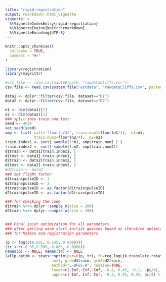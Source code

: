 ```yaml
---
title: "rigid-registration"
output: rmarkdown::html_vignette
vignette: >
  %\VignetteIndexEntry{rigid-registration}
  %\VignetteEngine{knitr::rmarkdown}
  %\VignetteEncoding{UTF-8}
---
```


```r
knitr::opts_chunk$set(
  collapse = TRUE,
  comment = "#>"
)
```

```r
library(registration)
library(magrittr)
```


```r

#csv.file <- read.csv(paste0(path, "rawdataCliffs.csv"))
csv.file <- read.csv(system.file("extdata", "rawdataCliffs.csv", package = "registration") )

data1 <- dplyr::filter(csv.file, dataset=="D1")
data2 <- dplyr::filter(csv.file, dataset=="D2")

n1 <- dim(data1)[1]
n2 <- dim(data2)[1]
### split into train and test
seed <- 4024
set.seed(seed)
smp <- list( call='floor(n/4)', train.num1=floor(n1/4),  n1=n1,
             train.num2=floor(n2/4),  n2=n2)
train.index1 <- sort( sample(1:n1, smp$train.num1 ) )
train.index2 <- sort( sample(1:n2, smp$train.num2))
d1train <- data1[train.index1, ]
d1test <- data1[-train.index1, ]
d2train <- data2[train.index2, ]
d2test <- data2[-train.index2, ]
#d2train <- data2
### set flight factor
d1train$pulseID <- 1
d2train$pulseID <- 2
d1train$pulseID <- as.factor(d1train$pulseID)
d2train$pulseID <- as.factor(d2train$pulseID)

### for checking the code
d1train %<>% dplyr::sample_n(size = 200)
d2train %<>% dplyr::sample_n(size = 200)


### Final joint optimization for all parameters
### after getting warm start initial guesses based on iterative optimization
### for Matern and registration parameters

(p <- log(c(0.831, 0.145, 0.0009)))
(tr <-c(-0.35,0.505,-0.063,-0.0366))
names(p) <- NULL; names(tr) <- NULL
(allp.optim <- stats::optim(par=c(p, tr), fn=reg.logLik.translate.rotate2d.Matern.allp,
                     nu=1, grd=d1train, grd2=d2train,
                     method="L-BFGS-B", hessian=TRUE,
                     lower=c(-Inf,-Inf,-Inf, -0.4, 0.45, -0.1, -pi/4),
                     upper=c( Inf, Inf, Inf, -0.3, 0.55, 0.03, pi/4) ) )


```


